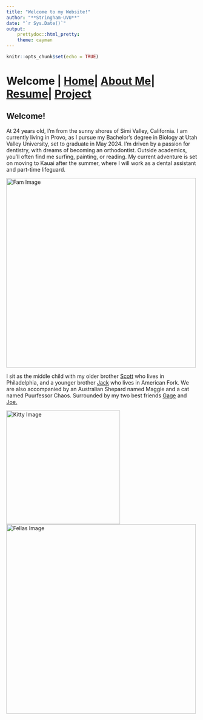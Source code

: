 ```yaml
---
title: "Welcome to my Website!"
author: "**Stringham-UVU**"
date: "`r Sys.Date()`"
output:
    prettydoc::html_pretty:
    theme: cayman
---
```


```r
knitr::opts_chunk$set(echo = TRUE)
```

# Welcome | [Home](ContactInfo.html)| [About Me](AboutMe.html)| [Resume](Resume.html)| [Project]()



## Welcome!

At 24 years old, I'm from the sunny shores of Simi Valley, California. I am currently living in Provo, as I pursue my Bachelor's degree in Biology at Utah Valley University, set to graduate in May 2024. I'm driven by a passion for dentistry, with dreams of becoming an orthodontist. Outside academics, you'll often find me surfing, painting, or reading. My current adventure is set on moving to Kauai after the summer, where I will work as a dental assistant and part-time lifeguard.

<img src="Images/Fam.jpg" alt="Fam Image" width="500">


I sit as the middle child with my older brother [Scott](https://www.instagram.com/kingslayer__1/) who lives in Philadelphia, and a younger brother [Jack](https://www.instagram.com/jack_stringham2/) who lives in American Fork. We are also accompanied by an Australian Shepard named Maggie and a cat named Puurfessor Chaos. Surrounded by my two best friends [Gage](https://www.instagram.com/gage.murrray/) and [Joe.](https://www.instagram.com/joeolsenn/)

<img src="Images/Kitty.jpg" alt="Kitty Image" width="300">
<img src="Images/Fellas.JPEG" alt="Fellas Image" width="500">



